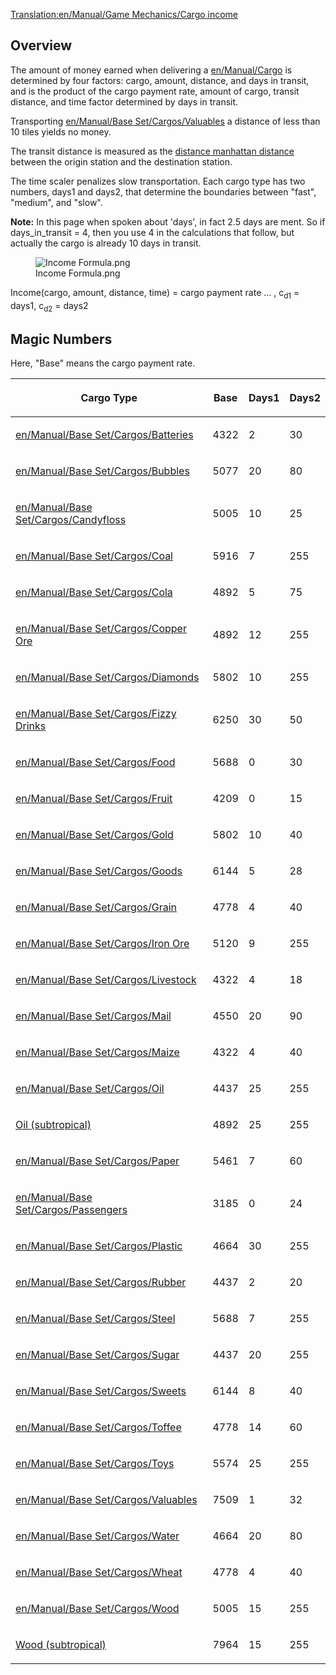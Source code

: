 [[Translation:en/Manual/Game Mechanics/Cargo income]]
==Overview==

The amount of money earned when delivering a [[en/Manual/Cargo]] is determined by four factors: cargo, amount, distance, and days in transit, and is the product of the cargo payment rate, amount of cargo, transit distance, and time factor determined by days in transit.

Transporting [[en/Manual/Base Set/Cargos/Valuables]] a distance of less than 10 tiles yields no money.

The transit distance is measured as the [https://www.wikipedia.org/wiki/Manhattan distance manhattan distance] between the origin station and the destination station.

The time scaler penalizes slow transportation. Each cargo type has two numbers, days1 and days2, that determine the boundaries between "fast", "medium", and "slow".

'''Note:''' In this page when spoken about 'days', in fact 2.5 days are ment. So if days_in_transit = 4, then you use 4 in the calculations that follow, but actually the cargo is already 10 days in transit.

<!--
<math>
I(c,a,d,t)=c_p\times a\times d\times\max\left(31,
\begin{cases}
255 & t \le c_{d1} \\
255 - (t-c_{d1}) & c_{d1} < t \le c_{d2} \\
255 - 2(t-c_{d1}) + c_{d2} & t > c_{d2} 
\end{cases}\right)\times\frac{1}{2^{21}}
</math>
-->

[[File:en/Manual/Game Mechanics/Income Formula.png|Income Formula.png]]

Income(cargo, amount, distance, time) = cargo payment rate ... , c<sub>d1</sub> = days1, c<sub>d2</sub> = days2

==Magic Numbers==

Here, "Base" means the cargo payment rate.

{| class="wikitable sortable" style="text-align:right"
! Cargo Type !! Base !! Days1 !! Days2
|-
|[[en/Manual/Base Set/Cargos/Batteries]]||4322||2||30
|-
|[[en/Manual/Base Set/Cargos/Bubbles]]||5077||20||80
|-
|[[en/Manual/Base Set/Cargos/Candyfloss]]||5005||10||25
|-
|[[en/Manual/Base Set/Cargos/Coal]]||5916||7||255
|-
|[[en/Manual/Base Set/Cargos/Cola]]||4892||5||75
|-
|[[en/Manual/Base Set/Cargos/Copper Ore]]||4892||12||255
|-
|[[en/Manual/Base Set/Cargos/Diamonds]]||5802||10||255
|-
|[[en/Manual/Base Set/Cargos/Fizzy Drinks]]||6250||30||50
|-
|[[en/Manual/Base Set/Cargos/Food]]||5688||0||30
|-
|[[en/Manual/Base Set/Cargos/Fruit]]||4209||0||15
|-
|[[en/Manual/Base Set/Cargos/Gold]]||5802||10||40
|-
|[[en/Manual/Base Set/Cargos/Goods]]||6144||5||28
|-
|[[en/Manual/Base Set/Cargos/Grain]]||4778||4||40
|-
|[[en/Manual/Base Set/Cargos/Iron Ore]]||5120||9||255
|-
|[[en/Manual/Base Set/Cargos/Livestock]]||4322||4||18
|-
|[[en/Manual/Base Set/Cargos/Mail]]||4550||20||90
|-
|[[en/Manual/Base Set/Cargos/Maize]]||4322||4||40
|-
|[[en/Manual/Base Set/Cargos/Oil]]||4437||25||255
|-
|[[en/Manual/Base Set/Cargos/Oil|Oil (subtropical)]]||4892||25||255
|-
|[[en/Manual/Base Set/Cargos/Paper]]||5461||7||60
|-
|[[en/Manual/Base Set/Cargos/Passengers]]||3185||0||24
|-
|[[en/Manual/Base Set/Cargos/Plastic]]||4664||30||255
|-
|[[en/Manual/Base Set/Cargos/Rubber]]||4437||2||20
|-
|[[en/Manual/Base Set/Cargos/Steel]]||5688||7||255
|-
|[[en/Manual/Base Set/Cargos/Sugar]]||4437||20||255
|-
|[[en/Manual/Base Set/Cargos/Sweets]]||6144||8||40
|-
|[[en/Manual/Base Set/Cargos/Toffee]]||4778||14||60
|-
|[[en/Manual/Base Set/Cargos/Toys]]||5574||25||255
|-
|[[en/Manual/Base Set/Cargos/Valuables]]||7509||1||32
|-
|[[en/Manual/Base Set/Cargos/Water]]||4664||20||80
|-
|[[en/Manual/Base Set/Cargos/Wheat]]||4778||4||40
|-
|[[en/Manual/Base Set/Cargos/Wood]]||5005||15||255
|-
|[[en/Manual/Base Set/Cargos/Wood|Wood (subtropical)]]||7964||15||255
|}